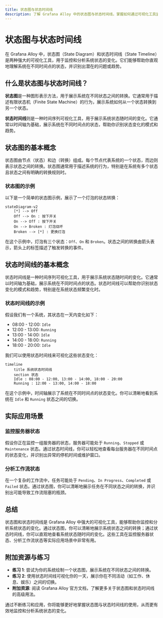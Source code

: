 ```yaml
---
title: 状态图与状态时间线
description: 了解 Grafana Alloy 中的状态图与状态时间线，掌握如何通过可视化工具监控和分析系统状态的变化。
---
```


# 状态图与状态时间线

在 Grafana Alloy 中，状态图（State Diagram）和状态时间线（State Timeline）是两种强大的可视化工具，用于监控和分析系统状态的变化。它们能够帮助你直观地理解系统在不同时间点的状态，并识别出潜在的问题或趋势。

## 什么是状态图与状态时间线？

**状态图**是一种图形表示方法，用于展示系统在不同状态之间的转换。它通常用于描述有限状态机（Finite State Machine）的行为，展示系统如何从一个状态转换到另一个状态。

**状态时间线**则是一种时间序列可视化工具，用于展示系统状态随时间的变化。它通常以时间轴为基础，展示系统在不同时间点的状态，帮助你识别状态变化的模式和趋势。

## 状态图的基本概念

状态图由节点（状态）和边（转换）组成。每个节点代表系统的一个状态，而边则表示状态之间的转换。状态图通常用于描述系统的行为，特别是在系统有多个状态且状态之间有明确的转换规则时。

### 状态图的示例

以下是一个简单的状态图示例，展示了一个灯泡的状态转换：

```mermaid
stateDiagram-v2
    [*] --> Off
    Off --> On : 按下开关
    On --> Off : 按下开关
    On --> Broken : 灯泡烧坏
    Broken --> [*] : 更换灯泡
```

在这个示例中，灯泡有三个状态：`Off`、`On` 和 `Broken`。状态之间的转换由箭头表示，箭头上的标签描述了触发转换的事件。

## 状态时间线的基本概念

状态时间线是一种时间序列可视化工具，用于展示系统状态随时间的变化。它通常以时间轴为基础，展示系统在不同时间点的状态。状态时间线可以帮助你识别状态变化的模式和趋势，特别是在系统状态频繁变化时。

### 状态时间线的示例

假设我们有一个系统，其状态在一天内变化如下：

- 08:00 - 12:00: `Idle`
- 12:00 - 13:00: `Running`
- 13:00 - 14:00: `Idle`
- 14:00 - 18:00: `Running`
- 18:00 - 20:00: `Idle`

我们可以使用状态时间线来可视化这些状态变化：

```mermaid
timeline
    title 系统状态时间线
    section 状态
    Idle : 08:00 - 12:00, 13:00 - 14:00, 18:00 - 20:00
    Running : 12:00 - 13:00, 14:00 - 18:00
```

在这个示例中，时间轴展示了系统在不同时间点的状态变化。你可以清晰地看到系统在 `Idle` 和 `Running` 状态之间的切换。

## 实际应用场景

### 监控服务器状态

假设你正在监控一组服务器的状态，服务器可能处于 `Running`、`Stopped` 或 `Maintenance` 状态。通过状态时间线，你可以轻松地查看每台服务器在不同时间点的状态变化，并识别出异常的停机时间或维护窗口。

### 分析工作流状态

在一个复杂的工作流中，任务可能处于 `Pending`、`In Progress`、`Completed` 或 `Failed` 状态。通过状态图，你可以清晰地展示任务在不同状态之间的转换，并识别出可能导致工作流阻塞的瓶颈。

## 总结

状态图和状态时间线是 Grafana Alloy 中强大的可视化工具，能够帮助你监控和分析系统状态的变化。通过状态图，你可以清晰地展示系统状态之间的转换；通过状态时间线，你可以直观地查看系统状态随时间的变化。这些工具在监控服务器状态、分析工作流状态等实际应用场景中非常有用。

## 附加资源与练习

- **练习 1**: 尝试为你的系统绘制一个状态图，展示系统在不同状态之间的转换。
- **练习 2**: 使用状态时间线可视化你的一天，展示你在不同活动（如工作、休息、娱乐）之间的切换。
- **附加资源**: 阅读 Grafana Alloy 官方文档，了解更多关于状态图和状态时间线的高级用法。

通过不断练习和应用，你将能够更好地掌握状态图与状态时间线的使用，从而更有效地监控和分析系统状态的变化。